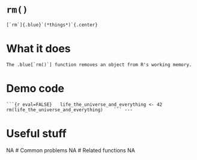 # [`rm()`]{.blue}	
	[`rm`]{.blue}`(*things*)`{.center}
# What it does
	The .blue[`rm()`] function removes an object from R's working memory.	
# Demo code
	```{r eval=FALSE}	life_the_universe_and_everything <- 42	rm(life_the_universe_and_everything)	```	---
# Useful stuff
NA
# Common problems
NA
# Related functions
NA